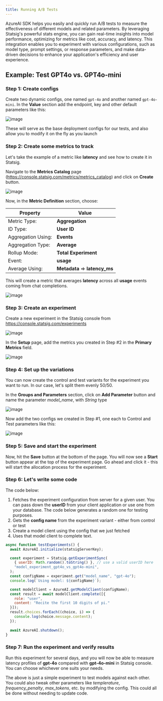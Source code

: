 ```yaml
---
title: Running A/B Tests
---
```




AzureAI SDK helps you easily and quickly run A/B tests to measure the effectiveness of different models and related parameters.  By leveraging Statsig's powerful stats engine, you can gain real-time insights into model performance, optimizing for metrics like cost, accuracy, and latency. This integration enables you to experiment with various configurations, such as model type, prompt settings, or response parameters, and make data-driven decisions to enhance your application's efficiency and user experience.

## Example: Test GPT4o vs. GPT4o-mini

### Step 1: Create configs

Create two dynamic configs, one named `gpt-4o` and another named `gpt-4o-mini`.  In the **Value** section add the endpoint, key and other default parameters like this:

![image](https://github.com/user-attachments/assets/3770f081-d68f-478e-8b3d-a36ef65d49c7)

These will serve as the base deployment configs for our tests, and also allow you to modify it on the fly as you launch

### Step 2: Create some metrics to track

Let's take the example of a metric like **latency** and see how to create it in Statsig.

Navigate to the **Metrics Catalog** page (https://console.statsig.com/metrics/metrics_catalog) and click on **Create** button.

![image](https://github.com/user-attachments/assets/89841414-6140-41f4-89ee-b09b83f2846c)

Now, in the **Metric Definition** section, choose:


| Property | Value |
| --- | --- |
| Metric Type: | **Aggregation** |
| ID Type: | **User ID** |
| Aggregation Using: | **Events** |
| Aggregation Type: | **Average** |
| Rollup Mode: | **Total Experiment** |
| Event: | **usage** |
| Average Using: | **Metadata** => **latency_ms** |

This will create a metric that averages **latency** across all **usage** events coming from chat completions.

![image](https://github.com/user-attachments/assets/0317d30a-a479-498d-8dd0-666f2db616e3)

### Step 3: Create an experiment

Create a new experiment in the Statsig console from https://console.statsig.com/experiments

![image](https://github.com/user-attachments/assets/f1a93738-355f-4647-8444-9b6abfb72ffc)

In the **Setup** page, add the metrics you created in Step #2 in the **Primary Metrics** field.

![image](https://github.com/user-attachments/assets/eb47ec6c-bd9a-47d9-bca6-a6ce0ea4148b)

### Step 4: Set up the variations

You can now create the control and test variants for the experiment you want to run.  In our case, let's split them evenly 50/50.

In the **Groups and Parameters** section, click on **Add Parameter** button and name the parameter _model_name_, with _String_ type

![image](https://github.com/user-attachments/assets/4837063a-9dde-4c0b-8bca-584d98adae47)

Now add the two configs we created in Step #1, one each to Control and Test parameters like this:

![image](https://github.com/user-attachments/assets/b54a41de-a442-4870-870c-81ff949ecceb)

### Step 5: Save and start the experiment

Now, hit the **Save** button at the bottom of the page. You will now see a **Start** button appear at the top of the experiment page.  Go ahead and click it - this will start the allocation process for the experiment.

### Step 6: Let's write some code

The code below:

1. Fetches the experiment configuration from server for a given user.  You can pass down the **userID** from your client application or use one from your database.  The code below generates a random one for testing purposes.
2. Gets the **config name** from the experiment variant - either from control or test
3. Create a model client using the config that we just fetched
4. Uses that model client to complete text.

```js
async function testExperiments() {
  await AzureAI.initialize(statsigServerKey);

  const experiment = Statsig.getExperimentSync(
    { userID: Math.random().toString() }, // use a valid userID here
    "model_experiment_gpt4o_vs_gpt4o-mini",
  );
  const configName = experiment.get("model_name", "gpt-4o");
  console.log(`Using model: ${configName}`);

  const modelClient = AzureAI.getModelClient(configName);
  const result = await modelClient.complete([{
    role: "user",
    content: "Recite the first 10 digits of pi."
  }]);
  result.choices.forEach((choice, i) => {
    console.log(choice.message.content);
  });
  
  await AzureAI.shutdown();
}
```

### Step 7: Run the experiment and verify results

Run this experiment for several days, and you will now be able to measure latency profiles of **gpt-4o** compared with **gpt-4o-mini** in Statsig console. You can choose whichever one suits your needs.

The above is just a simple experiment to test models against each other. You could also tweak other parameters like _templerature_, _frequency_penalty_, _max_tokens_, etc. by modifying the config.  This could all be done without needing to update code.

